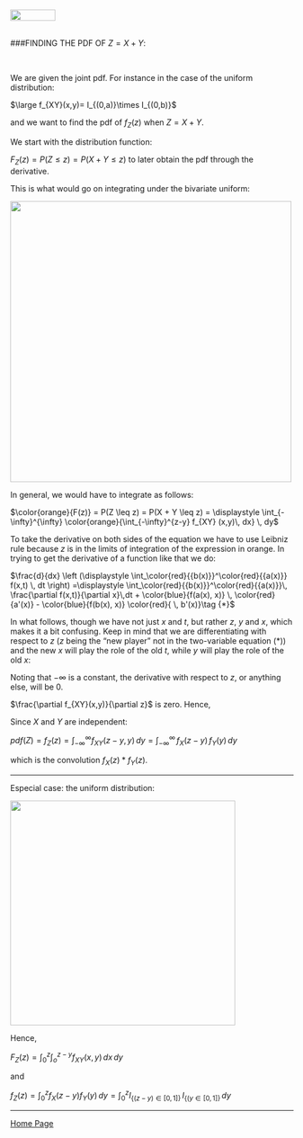 <br>
<a href="http://rinterested.github.io/statistics/index.html">
<img HEIGHT="20" WIDTH="80" src="https://cloud.githubusercontent.com/assets/9312897/10556783/a27a26fa-745c-11e5-9b1a-2d5bd737387a.PNG"></a>
<br><br>

###FINDING THE PDF OF $Z = X + Y$:

<br>

We are given the joint pdf. For instance in the case of the uniform distribution:

$\large f_{XY}(x,y)= I_{(0,a)}\times I_{(0,b)}$

and we want to find the pdf of $f_Z(z)$ when $Z=X+Y$.

We start with the distribution function:

$F_Z(z) = P(Z \leq z) = P(X+Y \leq z)$ to later obtain the pdf through the derivative.

This is what would go on integrating under the bivariate uniform:

<img height="500" width="500" src="https://cloud.githubusercontent.com/assets/9312897/17458165/07be9808-5bd8-11e6-9d58-0eadf26a23dd.gif">

In general, we would have to integrate as follows:

$\color{orange}{F(z)} = P(Z \leq z) = P(X + Y  \leq z) = \displaystyle \int_{-\infty}^{\infty} \color{orange}{\int_{-\infty}^{z-y} f_{XY} (x,y)\, dx} \, dy$

To take the derivative on both sides of the equation we have to use Leibniz rule because $z$ is in the limits of integration of the expression in orange. In trying to get the derivative of a function like that we do:


$\frac{d}{dx} \left (\displaystyle \int_\color{red}{{b(x)}}^\color{red}{{a(x)}} f(x,t) \, dt \right) =\displaystyle \int_\color{red}{{b(x)}}^\color{red}{{a(x)}}\, \frac{\partial f(x,t)}{\partial x}\,dt + \color{blue}{f(a(x), x)} \, \color{red}{a'(x)} - \color{blue}{f(b(x), x)} \color{red}{ \, b'(x)}\tag {*}$

In what follows, though we have not just $x$ and $t$, but rather $z$, $y$ and $x$, which makes it a bit confusing. Keep in mind that we are differentiating with respect to $z$ ($z$ being the "new player" not in the two-variable equation (*)) and the new $x$ will play the role of the old $t$, while $y$ will play the role of the old $x$:

\begin{align}
f_Z(z) =& \frac{dF_z (z)}{dz}\\\\
=& \displaystyle \int_{-\infty}^{\infty} \left[ \color{orange}{\frac{d}{dz} \int_{-\infty}^{z-y} f_{XY}(x,y)\,dx} \right]\,dy \\\\
=& \displaystyle \int_{-\infty}^{\infty} \left[ \int_{-\infty}^{z-y} \frac{\partial f_{XY}(x,y)}{\partial z}dx + \color{blue}{\, f_{XY}(z-y,\, y)} \, \color{red}{\frac{d(z-y)}{dz}} - \color{blue}{f_{XY}(b(y),y)} \color{red}{\frac{d(-\infty)}{dz}}   \right] dy
\end{align}

Noting that $-\infty$ is a constant, the derivative with respect to $z$, or anything else, will be $0$.

\begin{align}
f_Z(z) =& \displaystyle \int_{-\infty}^{\infty} \left[ \int_{-\infty}^{z-y} \frac{\partial f_{XY}(x,y)}{\partial z}dx + \color{blue}{\, f_{XY}(z-y,\, y)} \, \color{red}{1} - \color{red}{0}   \right] dy
\end{align}

$\frac{\partial f_{XY}(x,y)}{\partial z}$ is zero. Hence,

\begin{align}
f_Z(z)=& \displaystyle \int_{-\infty}^{\infty}   \color{blue}{\, f_{XY}(z-y,\, y)}  \, dy \tag{**}
\end{align}

Since $X$ and $Y$ are independent:

$pdf(Z)=f_Z(z) = \displaystyle \int_{-\infty}^{\infty} f_{XY}(z-y, \, y) \,dy = \displaystyle \int_{-\infty}^{\infty} \, f_{X}(z-y) \, f_{Y}(y) \,dy$

which is the convolution $f_X(z)*f_Y(z)$.

---

Especial case: the uniform distribution:

<img HEIGHT="400" WIDTH="400" src="https://cloud.githubusercontent.com/assets/9312897/17467970/52298b40-5cf1-11e6-8ed9-b2d22f85c419.png"></a>

Hence,

$F_Z(z)=\displaystyle\int_0^z\int_o^{z-y} f_{XY}(x,y)\,dx\,dy$

and

$f_Z(z)=\displaystyle\int_0^z f_{X}(z-y)f_{Y}(y)\,dy=\displaystyle\int_0^z I_{\{(z-y)\in [0,1]\}}\,I_{\{(y\in [0,1]\}}\,dy$




---

<a href="http://rinterested.github.io/statistics/index.html">Home Page</a>
